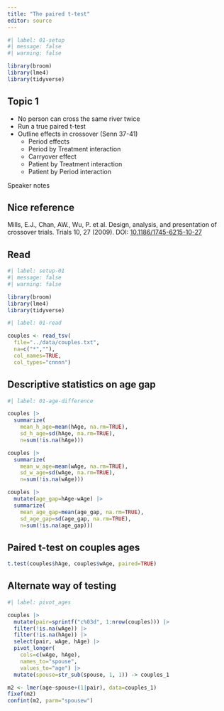 ```yaml
---
title: "The paired t-test"
editor: source
---
```


```r
#| label: 01-setup
#| message: false
#| warning: false

library(broom)
library(lme4)
library(tidyverse)
```


## Topic 1

-   No person can cross the same river twice
-   Run a true paired t-test
-   Outline effects in crossover (Senn 37-41)
    -   Period effects
    -   Period by Treatment interaction
    -   Carryover effect
    -   Patient by Treatment interaction
    -   Patient by Period interaction

::: notes

Speaker notes
:::

## Nice reference

Mills, E.J., Chan, AW., Wu, P. et al. Design, analysis, and presentation of crossover trials. Trials 10, 27 (2009). DOI: [10.1186/1745-6215-10-27][ref-mills-2009] 

[ref-mills-2009]: https://doi.org/10.1186/1745-6215-10-27

## Read

```r
#| label: setup-01
#| message: false
#| warning: false

library(broom)
library(lme4)
library(tidyverse)
```

```r
#| label: 01-read

couples <- read_tsv(
  file="../data/couples.txt",
  na=c("*",""),
  col_names=TRUE,
  col_types="cnnnn")
```

## Descriptive statistics on age gap

```r
#| label: 01-age-difference

couples |>
  summarize(
    mean_h_age=mean(hAge, na.rm=TRUE),
    sd_h_age=sd(hAge, na.rm=TRUE),
    n=sum(!is.na(hAge)))

couples |>
  summarize(
    mean_w_age=mean(wAge, na.rm=TRUE),
    sd_w_age=sd(wAge, na.rm=TRUE),
    n=sum(!is.na(wAge)))

couples |>
  mutate(age_gap=hAge-wAge) |>
  summarize(
    mean_age_gap=mean(age_gap, na.rm=TRUE),
    sd_age_gap=sd(age_gap, na.rm=TRUE),
    n=sum(!is.na(age_gap)))
```

## Paired t-test on couples ages

```r
t.test(couples$hAge, couples$wAge, paired=TRUE)
```

## Alternate way of testing

```r
#| label: pivot_ages

couples |>
  mutate(pair=sprintf("c%03d", 1:nrow(couples))) |>
  filter(!is.na(wAge)) |>
  filter(!is.na(hAge)) |>
  select(pair, wAge, hAge) |>
  pivot_longer(
    cols=c(wAge, hAge),
    names_to="spouse",
    values_to="age") |>
  mutate(spouse=str_sub(spouse, 1, 1)) -> couples_1

m2 <- lmer(age~spouse+(1|pair), data=couples_1) 
fixef(m2)
confint(m2, parm="spousew")
```
